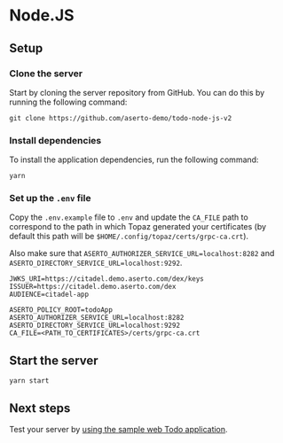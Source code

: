 # Node.JS

## Setup

### Clone the server
Start by cloning the server repository from GitHub. You can do this by running the following command:
```
git clone https://github.com/aserto-demo/todo-node-js-v2
```

### Install dependencies
To install the application dependencies, run the following command:
```
yarn
```

### Set up the `.env` file
Copy the `.env.example` file to `.env` and update the `CA_FILE` path to correspond to the path in which Topaz generated your certificates (by default this path will be `$HOME/.config/topaz/certs/grpc-ca.crt`).

Also make sure that `ASERTO_AUTHORIZER_SERVICE_URL=localhost:8282` and `ASERTO_DIRECTORY_SERVICE_URL=localhost:9292`.

```
JWKS_URI=https://citadel.demo.aserto.com/dex/keys
ISSUER=https://citadel.demo.aserto.com/dex
AUDIENCE=citadel-app

ASERTO_POLICY_ROOT=todoApp
ASERTO_AUTHORIZER_SERVICE_URL=localhost:8282
ASERTO_DIRECTORY_SERVICE_URL=localhost:9292
CA_FILE=<PATH_TO_CERTIFICATES>/certs/grpc-ca.crt
```

## Start the server
```
yarn start
```
## Next steps
Test your server by [using the sample web Todo application](/docs/getting-started/samples/test-application).
